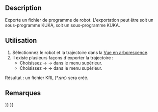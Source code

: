 <languages/>

{{Docnav/fr
|[[Robot_Simulate/fr|Simulation de trajectoire]]
|[[Robot_SetHomePos/fr|Position de départ]]
|[[Robot_Workbench/fr|Atelier Robot]]
|IconL=Robot_Simulate.svg
|IconR=Robot_SetHomePos.svg
|IconC=Workbench_Robot.svg
}}

{{GuiCommand/fr
|Name=Robot Export
|Name/fr=Robot Exportation de trajectoire
|MenuLocation=Robot → Exporter la trajectoire
|Workbenches=[[Robot_Workbench/fr|Robot]]
}}

==Description==

Exporte un fichier de programme de robot. L'exportation peut être soit un sous-programme {{Emphasis|compressé}} KUKA, soit un sous-programme {{Emphasis|complet}} KUKA.

<span id="Usage"></span>
==Utilisation==

# Sélectionnez le robot et la trajectoire dans la [[Tree_view/fr|Vue en arborescence]].
# Il existe plusieurs façons d'exporter la trajectoire : 
#* Choisissez {{KEY|Robot}}  → {{KEY|Exporter la trajectoire}}  → {{KEY|[[Image:Robot_Export.svg|32px]] Sous-programme compressé Kuka...}} dans le menu supérieur.
#* Choisissez {{KEY|Robot}}  → {{KEY|Exporter la trajectoire}}  → {{KEY|[[Image:Robot_Export.svg|32px]] Sous-programme complet Kuka...}} dans le menu supérieur.

Résultat : un fichier KRL (*.src) sera créé.

<span id="Notes"></span>
==Remarques==


{{Docnav/fr
|[[Robot_Simulate/fr|Simulation de trajectoire]]
|[[Robot_SetHomePos/fr|Position de départ]]
|[[Robot_Workbench/fr|Robot]]
|IconL=Robot_Simulate.svg
|IconR=Robot_SetHomePos.svg
|IconC=Workbench_Robot.svg
}}

{{Robot_Tools_navi{{#translation:}}}}
{{Userdocnavi{{#translation:}}}}